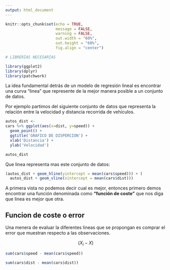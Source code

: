 ```yaml
---
output: html_document
---
```


<div class="my-post-main-container">

<!-- ################  CONFIGURACIONES ###################### -->

```r
knitr::opts_chunk$set(echo = TRUE,
                      message = FALSE,
                      warning = FALSE,
                      out.width = "60%",
                      out.height = "60%",
                      fig.align = "center")

# LIBRERÍAS NECESARIAS

library(ggplot2)
library(dplyr)
library(patchwork)

```

La idea fundamental detrás de un modelo de regresión lineal es encontrar una curva "linea" que represente de la mejor manera posible a un conjunto de datos.

Por ejemplo partimos del siguiente conjunto de datos que representa la relación entre la velocidad y distancia recorrida de vehículos.

```r
autos_dist <- 
cars %>% ggplot(aes(x=dist, y=speed)) + 
  geom_point() + 
  ggtitle('GRAFICO DE DISPERCION') +
  xlab('Distancia') + 
  ylab('Velocidad')

autos_dist

```

Que linea representa mas este conjunto de datos:

```r

(autos_dist + geom_hline(yintercept = mean(cars$speed))) + ( 
  autos_dist + geom_vline(xintercept = mean(cars$dist)))
```

A primera vista no podemos decir cual es mejor, entonces primero demos encontrar una función denominada como **"función de coste"** que nos diga que linea es mejor que otra.

## Funcion de coste o error

Una menera de evaluar la diferentes lineas que se propongan es comprar el error que muestran respecto a las observaciones.

$$ (X_{i}-X) $$

```r
sum(cars$speed - mean(cars$speed))
```

```r
sum(cars$dist - mean(cars$dist))
```

</div>